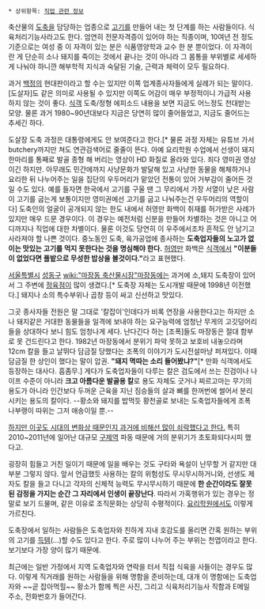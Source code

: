  * 상위항목: [[직업 관련 정보]]

축산물의 [[도축]]을 담당하는 업종으로 [[고기]]를 만들어 내는 첫 단계를 하는 사람들이다. 식육처리기능사라고도 한다. 엄연히 전문자격증이 있어야 하는 직종이며, 10여년 전 정도 기준으로는 여성 중 이 자격이 있는 분은 식품영양학과 교수 한 분 뿐이었다. 이 자격이란 게 단순히 소나 돼지를 죽이는 것에서 끝나는 것이 아니라 그 몸통을 부위별로 세세하게 나눠야 하니깐 해부학적 지식과 숙달된 기술, 근력과 체력이 모두 필요하다.

과거 [[백정]]의 현대판이라고 할 수는 있지만 이쪽 업계종사자들에게 실례가 되는 말이다. [도살자]도 같은 의미로 사용될 수 있지만 이쪽도 어감이 매우 부정적이니 가급적 사용하지 않는 것이 좋다. [[식객]] 도축/정형 에피소드 내용을 보면 지금도 어느정도 천대받는 모양. 물론 과거 1980~90년대보다 지금은 당연히 많이 줄어들었고, 지금도 줄어드는 추세긴 하다.

도살장 도축 과정은 대통령에게도 안 보여준다고 한다.[* 물론 과정 자체는 유튜브 가서 butchery까지만 쳐도 연관검색어로 줄줄이 뜬다. 아예 요리학원 수업에서 선생이 돼지 한마리를 통째로 발골 종형 해 버리는 영상이 HD 화질로 올라와 있다. 죄다 영미권 영상이긴 하지만. 아무래도 민간에까지 사냥문화가 발달해 있고 사냥한 동물을 해체하거나 요리한 뒤 나누어주는 일을 집단의 우두머리가 맡았던 전통이 있어 거부감이 줄어든 것일 수도 있다. 예를 들자면 한국에서 고기를 구울 땐 그 무리에서 가장 서열이 낮은 사람이 고기를 굽는게 보통이지만 영미권에선 고기를 굽고 나눠주는건 우두머리의 역할이다] 도축인의 얼굴이 공개되지 않는 한도 내에서 허영만 화백이 취재를 허가받은 사례가 있지만 매우 드문 경우이다. 이 경우는 예전처럼 신분을 만들어 차별하는 것은 아니고 어디까지나 직업에 대한 차별이다. 물론 이것도 당연히 이 우주에서조차 흔적도 안 남기고 사라져야 할 나쁜 것이다. 중노동인 도축, 육가공업에 종사하는 '''도축업자들의 노고가 없이는 맛있는 고기를 먹지 못한다는 것을 명심해야 한다.''' [[허영만]] 화백은 [[식객]]에서 '''"이분들이 없었다면 풀밭으로 무성한 밥상을 볼것이다."'''라고 표현했다.

[[서울특별시]] [[성동구]] [[wiki:"마장동 축산물시장"마장동]]에는 과거에 소,돼지 도축장이 있어서 그 주변에 [[정육점]]이 많이 생겼다.[* 도축장 자체는 도시개발 때문에 1998년 이전했다.] 돼지나 소의 특수부위나 곱창 등이 싸고 신선하고 맛있다. 

그곳 종사자들 전원은 말 그대로 '칼잡이'인데다가 비록 연장을 사용한다고는 하지만 소나 돼지같은 거대한 동물들을 일격에 보내야 하는 요구능력에 엄청난 무게의 고깃덩어리들을 상대하다 보니 힘도 엄청나게 세다. 난다긴다 하는 [조폭]들도 마장동은 절대 함부로 못 건드린다고 한다. 1982년 마장동에서 분위기 파악 못하고 보호비 내놓으라며 12cm 칼을 들고 날뛰다 담금질 당했다는 조폭의 이야기가 도시전설마냥 퍼져있다. 이때 담금질 한 상인이 했다는 말이 압권. '''"돼지 멱따는 소리 들어봤냐?"'''[* 만화 식객에서도 등장하는 대사다. 흠좀무.] 게다가 도축업자들이 다루는 칼은 검도에서 쓰는 진검이나 나이프 수준이 아니라 '''크고 아름다운 발골용 칼'''로 용도 자체도 긋거나 찌르고마는 무기의 용도가 아니라 인간보다 두꺼운 근육을 지닌 짐승들의 살과 뼈를 한꺼번에 썰어서 분리시키는 용도의 칼이다. --황소와 돼지를 밥먹듯 황천골로 보내는 도축업자들에게 조폭 나부랭이 따위는 그저 애송이일 뿐.--

[http://sports.khan.co.kr/news/sk_index.html?cat=view&art_id=201104262046586&sec_id=560101&pt=nv 하지만 이곳도 시대의 변화상 때문인지 과거에 비해선 많이 쇠락했다고 한다.] 특히 2010~2011년에 일어난 대규모 [[구제역]] 파동 때문에 거의 분위기가 초토화되다시피 했다고.

굉장히 힘들고 거친 일이기 때문에 일을 배우는 것도 구타와 욕설이 난무할 거 같지만 대부분 그렇지 않다. 앞서 언급했듯 사용하는 칼의 위험성도 무시무시하거니와, 선생도 제자도 칼을 들고 다니고 각자의 신체적 능력도 무시무시하기 때문에 '''한 순간이라도 잘못된 감정을 가지는 순간 그 자리에서 인생이 끝장난다'''. 따라서 가혹행위가 있는 경우는 정말로 보기 드물며, 같은 이유로 조직문화는 상당히 수평적이다. [[요리학원]]에서도 이렇게 가르친다.

도축장에서 일하는 사람들은 도축업자와 친하게 지내 호감도를 올리면 간혹 원하는 부위의 고기를 [[득템]](...)할 수도 있다고 한다. 주로 많이 나누어 주는 부위는 천엽이라고 한다. 보기보다 가장 양이 많기 때문에.

최근에는 일반 가정에서 지역 도축업자와 연락을 터서 직접 식육을 사들이는 경우도 많다. 이렇게 직거래를 원하는 사람들을 위해 명함을 준비하는데, 대개 이 명함에는 도축업자와 ~~곧 잡아먹힐~~ 황소가 함께 찍은 사진, 그리고 식육처리기능사 직함과 E메일 주소, 전화번호가 들어간다.
